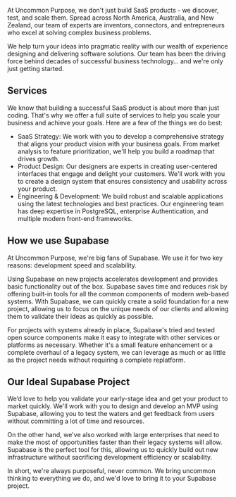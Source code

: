 At Uncommon Purpose, we don't just build SaaS products - we discover, test, and scale them. Spread across North America, Australia, and New Zealand, our team of experts are inventors, connectors, and entrepreneurs who excel at solving complex business problems.

We help turn your ideas into pragmatic reality with our wealth of experience designing and delivering software solutions. Our team has been the driving force behind decades of successful business technology… and we're only just getting started.

## Services

We know that building a successful SaaS product is about more than just coding. That's why we offer a full suite of services to help you scale your business and achieve your goals. Here are a few of the things we do best:

- SaaS Strategy: We work with you to develop a comprehensive strategy that aligns your product vision with your business goals. From market analysis to feature prioritization, we'll help you build a roadmap that drives growth.
- Product Design: Our designers are experts in creating user-centered interfaces that engage and delight your customers. We'll work with you to create a design system that ensures consistency and usability across your product.
- Engineering & Development: We build robust and scalable applications using the latest technologies and best practices. Our engineering team has deep expertise in PostgreSQL, enterprise Authentication, and multiple modern front-end frameworks.

## How we use Supabase

At Uncommon Purpose, we're big fans of Supabase. We use it for two key reasons: development speed and scalability.

Using Supabase on new projects accelerates development and provides basic functionality out of the box. Supabase saves time and reduces risk by offering built-in tools for all the common components of modern web-based systems. With Supabase, we can quickly create a solid foundation for a new project, allowing us to focus on the unique needs of our clients and allowing them to validate their ideas as quickly as possible.

For projects with systems already in place, Supabase's tried and tested open source components make it easy to integrate with other services or platforms as necessary. Whether it's a small feature enhancement or a complete overhaul of a legacy system, we can leverage as much or as little as the project needs without requiring a complete replatform.

## Our Ideal Supabase Project

We’d love to help you validate your early-stage idea and get your product to market quickly. We'll work with you to design and develop an MVP using Supabase, allowing you to test the waters and get feedback from users without committing a lot of time and resources.

On the other hand, we've also worked with large enterprises that need to make the most of opportunities faster than their legacy systems will allow. Supabase is the perfect tool for this, allowing us to quickly build out new infrastructure without sacrificing development efficiency or scalability.

In short, we're always purposeful, never common. We bring uncommon thinking to everything we do, and we'd love to bring it to your Supabase project.
